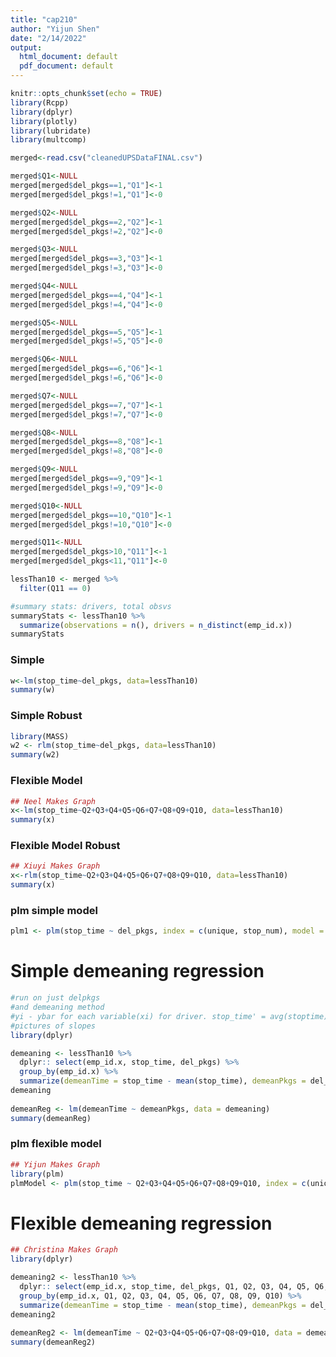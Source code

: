 ---
title: "cap210"
author: "Yijun Shen"
date: "2/14/2022"
output:
  html_document: default
  pdf_document: default
---

```{r setup, include=FALSE}
knitr::opts_chunk$set(echo = TRUE)
library(Rcpp)
library(dplyr)
library(plotly)
library(lubridate)
library(multcomp)
```

```{r}
merged<-read.csv("cleanedUPSDataFINAL.csv")
```


```{r}
merged$Q1<-NULL
merged[merged$del_pkgs==1,"Q1"]<-1
merged[merged$del_pkgs!=1,"Q1"]<-0
```

```{r}
merged$Q2<-NULL
merged[merged$del_pkgs==2,"Q2"]<-1
merged[merged$del_pkgs!=2,"Q2"]<-0
```

```{r}
merged$Q3<-NULL
merged[merged$del_pkgs==3,"Q3"]<-1
merged[merged$del_pkgs!=3,"Q3"]<-0
```

```{r}
merged$Q4<-NULL
merged[merged$del_pkgs==4,"Q4"]<-1
merged[merged$del_pkgs!=4,"Q4"]<-0
```

```{r}
merged$Q5<-NULL
merged[merged$del_pkgs==5,"Q5"]<-1
merged[merged$del_pkgs!=5,"Q5"]<-0
```

```{r}
merged$Q6<-NULL
merged[merged$del_pkgs==6,"Q6"]<-1
merged[merged$del_pkgs!=6,"Q6"]<-0
```

```{r}
merged$Q7<-NULL
merged[merged$del_pkgs==7,"Q7"]<-1
merged[merged$del_pkgs!=7,"Q7"]<-0
```

```{r}
merged$Q8<-NULL
merged[merged$del_pkgs==8,"Q8"]<-1
merged[merged$del_pkgs!=8,"Q8"]<-0
```

```{r}
merged$Q9<-NULL
merged[merged$del_pkgs==9,"Q9"]<-1
merged[merged$del_pkgs!=9,"Q9"]<-0
```

```{r}
merged$Q10<-NULL
merged[merged$del_pkgs==10,"Q10"]<-1
merged[merged$del_pkgs!=10,"Q10"]<-0
```

```{r}
merged$Q11<-NULL
merged[merged$del_pkgs>10,"Q11"]<-1
merged[merged$del_pkgs<11,"Q11"]<-0
```


```{r}
lessThan10 <- merged %>%
  filter(Q11 == 0)

#summary stats: drivers, total obsvs
summaryStats <- lessThan10 %>%
  summarize(observations = n(), drivers = n_distinct(emp_id.x))
summaryStats
```

### Simple
```{r}
w<-lm(stop_time~del_pkgs, data=lessThan10)
summary(w)

```

### Simple Robust
```{r}
library(MASS)
w2 <- rlm(stop_time~del_pkgs, data=lessThan10)
summary(w2)
```


### Flexible Model
```{r}

## Neel Makes Graph
x<-lm(stop_time~Q2+Q3+Q4+Q5+Q6+Q7+Q8+Q9+Q10, data=lessThan10)
summary(x)
```


### Flexible Model Robust
```{r}
## Xiuyi Makes Graph
x<-rlm(stop_time~Q2+Q3+Q4+Q5+Q6+Q7+Q8+Q9+Q10, data=lessThan10)
summary(x)
```

### plm simple model
```{r}
plm1 <- plm(stop_time ~ del_pkgs, index = c(unique, stop_num), model = "within", data = lessThan10)
```

# Simple demeaning regression
```{r}
#run on just delpkgs
#and demeaning method
#yi - ybar for each variable(xi) for driver. stop_time' = avg(stoptime) for each driver/q. don't include intercept
#pictures of slopes
library(dplyr)

demeaning <- lessThan10 %>%
  dplyr:: select(emp_id.x, stop_time, del_pkgs) %>%
  group_by(emp_id.x) %>%
  summarize(demeanTime = stop_time - mean(stop_time), demeanPkgs = del_pkgs - mean(del_pkgs))
demeaning
  
demeanReg <- lm(demeanTime ~ demeanPkgs, data = demeaning)
summary(demeanReg)
```


### plm flexible model
```{r}
## Yijun Makes Graph
library(plm)
plmModel <- plm(stop_time ~ Q2+Q3+Q4+Q5+Q6+Q7+Q8+Q9+Q10, index = c(unique, stop_num), model = "within", data = lessThan10)
```

# Flexible demeaning regression
```{r}
## Christina Makes Graph
library(dplyr)

demeaning2 <- lessThan10 %>%
  dplyr:: select(emp_id.x, stop_time, del_pkgs, Q1, Q2, Q3, Q4, Q5, Q6, Q7, Q8, Q9, Q10) %>%
  group_by(emp_id.x, Q1, Q2, Q3, Q4, Q5, Q6, Q7, Q8, Q9, Q10) %>%
  summarize(demeanTime = stop_time - mean(stop_time), demeanPkgs = del_pkgs - mean(del_pkgs))
demeaning2
  
demeanReg2 <- lm(demeanTime ~ Q2+Q3+Q4+Q5+Q6+Q7+Q8+Q9+Q10, data = demeaning2)
summary(demeanReg2)
```
